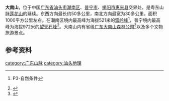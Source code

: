 '''大南山'''，位于中国[[广东省|广东省]][[汕头市|汕头市]][[潮南区|潮南区]]、[[普宁市|普宁市]]、[[揭阳市|揭阳市]][[惠来县|惠来县]]交界处，是粤东山脉[[莲花山_(粤东山脉)|莲花山]]的延续。东西方向最长约50多公里，南北方向最宽为30多公里，面积1000平方公里左右。在潮南区境内最高峰为海拔521米的[[雷岭峰|雷岭峰]]<ref>{{cite book|title=《可爱的潮阳》|date=1993年12月|isbn=754071574X}}P3-自然条件</ref>，普宁境内最高峰为海拔972米的[[望天石峰|望天石峰]]<ref>{{cite web|language=zh|title=望天顶峰|publisher=潮汕民俗网转《揭阳日报》文章|url=http://www.chaofeng.org/article/detail.asp?id=8298|author=陈奕波|date=2007-09-18|accessdate=2010-05-29|archive-url=https://web.archive.org/web/20160304091533/http://www.chaofeng.org/article/detail.asp?id=8298|archive-date=2016-03-04|dead-url=yes}}</ref>。大南山内有省级[[广东大南山森林公园|广东大南山森林公园]]<ref>{{cite web|language=zh|title=(广东)省级森林公园名录|publisher=广东省国有林场服务总站|url=http://park.gdf.gov.cn/index.php?option=com_content&view=article&id=79:2010-01-11-03-07-17&catid=16:gongyuanminglu&Itemid=2|date=2010年01月11日accessdate=2010-05-29}}{{Dead link|date=2019年11月 |bot=InternetArchiveBot |fix-attempted=yes }}</ref>以及多个文物旅游景点。

==参考资料==
{{reflist}}

[[category:广东山脉|category:广东山脉]]
[[category:汕头地理|category:汕头地理]]
{{廣東地理小作品}}